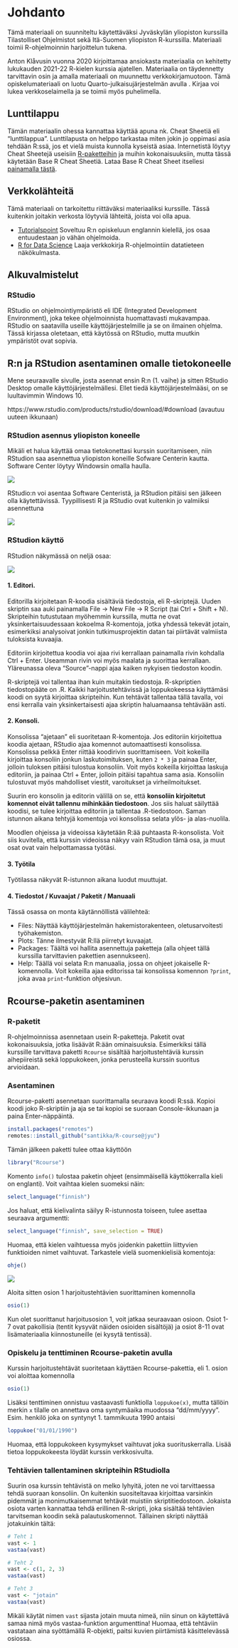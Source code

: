 # Johdanto {-}

Tämä materiaali on suunniteltu käytettäväksi Jyväskylän yliopiston kurssilla Tilastolliset Ohjelmistot sekä Itä-Suomen yliopiston R-kurssilla. Materiaali toimii R-ohjelmoinnin harjoittelun tukena.

Anton Klåvusin vuonna 2020 kirjoittamaa ansiokasta materiaalia on kehitetty lukukauden 2021-22 R-kielen kurssia ajatellen. Materiaalia on täydennetty tarvittavin osin ja amalla materiaali on muunnettu verkkokirjamuotoon.
Tämä opiskelumateriaali on luotu Quarto-julkaisujärjestelmän avulla [](https://quarto.org/). Kirjaa voi lukea verkkoselaimella ja se toimii myös puhelimella.

## Lunttilappu {-}

Tämän materiaalin ohessa kannattaa käyttää apuna nk. Cheat Sheetiä eli "lunttilappua". Lunttilapusta on helppo tarkastaa miten jokin jo oppimasi asia tehdään R:ssä, jos et vielä muista kunnolla kyseistä asiaa. Internetistä löytyy Cheat Sheetejä useisiin [R-paketteihin](https://www.rstudio.com/resources/cheatsheets/) ja muihin kokonaisuuksiin, mutta tässä käytetään Base R Cheat Sheetiä. Lataa Base R Cheat Sheet itsellesi [painamalla tästä](files/base_R_cheat_sheet.pdf). 

## Verkkolähteitä {-}

Tämä materiaali on tarkoitettu riittäväksi materiaaliksi kurssille. Tässä kuitenkin joitakin verkosta löytyviä lähteitä, joista voi olla apua.

 - [Tutorialspoint](https://www.tutorialspoint.com/r/index.htm) Soveltuu R:n opiskeluun englannin kielellä, jos osaa entuudestaan jo vähän ohjelmoida.
 - [R for Data Science](https://r4ds.had.co.nz/) Laaja verkkokirja R-ohjelmointiin datatieteen näkökulmasta. 

## Alkuvalmistelut {-}

### RStudio {-}

RStudio on ohjelmointiympäristö eli IDE (Integrated Development Environment), joka tekee ohjelmoinnista huomattavasti mukavampaa. RStudio on saatavilla useille käyttöjärjestelmille ja se on ilmainen ohjelma. Tässä kirjassa oletetaan, että käytössä on RStudio, mutta muutkin ympäristöt ovat sopivia.

## R:n ja RStudion asentaminen omalle tietokoneelle {-}

Mene seuraavalle sivulle, josta asennat ensin R:n (1. vaihe) ja sitten RStudio Desktop omalle käyttöjärjestelmällesi. Ellet tiedä käyttöjärjestelmääsi, on se luultavimmin Windows 10.

https://www.rstudio.com/products/rstudio/download/#download (avautuu uuteen ikkunaan)

### RStudion asennus yliopiston koneelle {-}

Mikäli et halua käyttää omaa tietokonettasi kurssin suoritamiseen, niin RStudion saa asennettua yliopiston koneille Sofware Centerin kautta. Software Center löytyy Windowsin omalla haulla.

![](files/software_center.jpg)

RStudio:n voi asentaa Software Centeristä, ja RStudion pitäisi sen jälkeen olla käytettävissä. Tyypillisesti R ja RStudio ovat kuitenkin jo valmiiksi asennettuna

![](files/RStudio_sc.jpg)

### RStudion käyttö {-}

RStudion näkymässä on neljä osaa:

![](files/RStudio_tutorial_edited.jpg)

#### 1. Editori. {-}

Editorilla kirjoitetaan R-koodia sisältäviä tiedostoja, eli R-skriptejä. Uuden skriptin saa auki painamalla File -> New File -> R Script (tai Ctrl + Shift + N). Skripteihin tutustutaan myöhemmin kurssilla, mutta ne ovat yksinkertaisuudessaan kokoelma R-komentoja, jotka yhdessä tekevät jotain, esimerkiksi analysoivat jonkin tutkimusprojektin datan tai piirtävät valmiista tuloksista kuvaajia.

Editoriin kirjoitettua koodia voi ajaa rivi kerrallaan painamalla rivin kohdalla Ctrl + Enter. Useamman rivin voi myös maalata ja suorittaa kerrallaan. Yläreunassa oleva "Source"-nappi ajaa kaiken nykyisen tiedoston koodin.

R-skriptejä voi tallentaa ihan kuin muitakin tiedostoja. R-skpriptien tiedostopääte on .R. Kaikki harjoitustehtävissä ja loppukokeessa käyttämäsi koodi on syytä kirjoittaa skripteihin. Kun tehtävät tallentaa tällä tavalla, voi ensi kerralla vain yksinkertaisesti ajaa skriptin haluamaansa tehtävään asti.

#### 2. Konsoli. {-}

Konsolissa "ajetaan" eli suoritetaan R-komentoja. Jos editoriin kirjoitettua koodia ajetaan, RStudio ajaa komennot automaattisesti konsolissa. Konsolissa pelkkä Enter riittää koodirivin suorittamiseen. Voit kokeilla kirjoittaa konsoliin jonkun laskutoimituksen, kuten `2 * 3` ja painaa Enter, jolloin tuloksen pitäisi tulostua konsoliin. Voit myös kokeilla kirjoittaa laskuja editoriin, ja painaa Ctrl + Enter, jolloin pitäisi tapahtua sama asia. Konsoliin tulostuvat myös mahdolliset viestit, varoitukset ja virheilmoitukset.

Suurin ero konsolin ja editorin välillä on se, että **konsoliin kirjoitetut komennot eivät tallennu mihinkään tiedostoon**. Jos siis haluat säilyttää koodisi, se tulee kirjoittaa editoriin ja tallentaa .R-tiedostoon. Saman istunnon aikana tehtyjä komentoja voi konsolissa selata ylös- ja alas-nuolila.

Moodlen ohjeissa ja videoissa käytetään R:ää puhtaasta R-konsolista. Voit siis kuvitella, että kurssin videoissa näkyy vain RStudion tämä osa, ja muut osat ovat vain helpottamassa työtäsi.

#### 3. Työtila {-}

Työtilassa näkyvät R-istunnon aikana luodut muuttujat.

#### 4. Tiedostot / Kuvaajat / Paketit / Manuaali {-}

Tässä osassa on monta käytännöllistä välilehteä:

- Files: Näyttää käyttöjärjestelmän hakemistorakenteen, oletusarvoitesti työhakemiston.
- Plots: Tänne ilmestyvät R:llä piirretyt kuvaajat.
- Packages: Täältä voi hallita asennettuja paketteja (alla ohjeet tällä kurssilla tarvittavien pakettien asennukseen).
- Help: Täällä voi selata R:n manuaalia, jossa on ohjeet jokaiselle R-komennolla. Voit kokeilla ajaa editorissa tai konsolissa komennon `?print`, joka avaa `print`-funktion ohjesivun.

## Rcourse-paketin asentaminen {-}

### R-paketit {-}

R-ohjelmoinnissa asennetaan usein R-paketteja. Paketit ovat kokonaisuuksia, jotka lisäävät R:ään ominaisuuksia. Esimerkiksi tällä kurssille tarvittava paketti `Rcourse` sisältää harjoitustehtäviä kurssin aihepiireistä sekä loppukokeen, jonka perusteella kurssin suoritus arvioidaan.

### Asentaminen {-}

Rcourse-paketti asennetaan suorittamalla seuraava koodi R:ssä. Kopioi koodi joko R-skriptiin ja aja se tai kopioi se suoraan Console-ikkunaan ja paina Enter-näppäintä.
```r
install.packages("remotes")
remotes::install_github("santikka/R-course@jyu")
```
Tämän jälkeen paketti tulee ottaa käyttöön
```r
library("Rcourse")
```
Komento `info()` tulostaa paketin ohjeet (ensimmäisellä käyttökerralla kieli on englanti). Voit vaihtaa kielen suomeksi näin:
```r
select_language("finnish")
```
Jos haluat, että kielivalinta säilyy R-istunnosta toiseen, tulee asettaa seuraava argumentti:
```r
select_language("finnish", save_selection = TRUE)
```
Huomaa, että kielen vaihtuessa myös joidenkin pakettiin liittyvien funktioiden nimet vaihtuvat.
Tarkastele vielä suomenkielisiä komentoja:
```r
ohje()
```
![](files/Rcourse_package_info.png)

Aloita sitten osion 1 harjoitustehtävien suorittaminen komennolla
```r
osio(1)
```
Kun olet suorittanut harjoitusosion 1, voit jatkaa seuraavaan osioon. Osiot 1-7 ovat pakollisia (tentit kysyvät näiden osioiden sisältöjä) ja osiot 8-11 ovat lisämateriaalia kiinnostuneille (ei kysytä tentissä).

### Opiskelu ja tenttiminen Rcourse-paketin avulla {-}

Kurssin harjoitustehtävät suoritetaan käyttäen Rcourse-pakettia, eli 1. osion voi aloittaa komennolla
```r
osio(1)
```
Lisäksi tenttiminen onnistuu vastaavasti funktiolla `loppukoe(x)`, mutta tällöin merkin `x` tilalle on annettava oma syntymäaika muodossa "dd/mm/yyyy". Esim. henkilö joka on syntynyt 1. tammikuuta 1990 antaisi
```r
loppukoe("01/01/1990")
```
Huomaa, että loppukokeen kysymykset vaihtuvat joka suorituskerralla. Lisää tietoa loppukokeesta löydät kurssin verkkosivulta.

### Tehtävien tallentaminen skripteihin RStudiolla {-}

Suurin osa kurssin tehtävistä on melko lyhyitä, joten ne voi tarvittaessa tehdä suoraan konsoliin. On kuitenkin suositeltavaa kirjoittaa varsinkin pidemmät ja monimutkaisemmat tehtävät muistiin skriptitiedostoon. Jokaista osiota varten kannattaa tehdä erillinen R-skripti, joka sisältää tehtävien tarvitseman koodin sekä palautuskomennot. Tällainen skripti näyttää jotakuinkin tältä:

```r
# Teht 1
vast <- 1
vastaa(vast)

# Teht 2
vast <- c(1, 2, 3)
vastaa(vast)

# Teht 3
vast <- "jotain"
vastaa(vast)
```

Mikäli käytät nimen `vast` sijasta jotain muuta nimeä, niin sinun on käytettävä samaa nimä myös vastaa-funktion argumenttina! Huomaa, että tehtäviin vastataan aina syöttämällä R-objekti, paitsi kuvien piirtämistä käsittelevässä osiossa.
